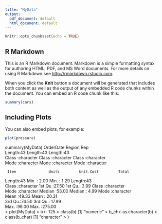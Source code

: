---
title: "MyData"
output:
  pdf_document: default
  html_document: default
---

```{r setup, include=FALSE}
knitr::opts_chunk$set(echo = TRUE)
```

## R Markdown

This is an R Markdown document. Markdown is a simple formatting syntax for authoring HTML, PDF, and MS Word documents. For more details on using R Markdown see <http://rmarkdown.rstudio.com>.

When you click the **Knit** button a document will be generated that includes both content as well as the output of any embedded R code chunks within the document. You can embed an R code chunk like this:

```{r cars}
summary(cars)
```

## Including Plots

You can also embed plots, for example:

```{r pressure, echo=FALSE}
plot(pressure)
```


summary(MyData)
  OrderDate            Region              Rep           
 Length:43          Length:43          Length:43         
 Class :character   Class :character   Class :character  
 Mode  :character   Mode  :character   Mode  :character  
                                                         
                                                         
                                                         
     Item               Units         Unit.Cost         Total          
 Length:43          Min.   : 2.00   Min.   :  1.29   Length:43         
 Class :character   1st Qu.:27.50   1st Qu.:  3.99   Class :character  
 Mode  :character   Median :53.00   Median :  4.99   Mode  :character  
                    Mean   :49.33   Mean   : 20.31                     
                    3rd Qu.:74.50   3rd Qu.: 17.99                     
                    Max.   :96.00   Max.   :275.00                     
> plot(MyData)
> b<- 125
> class(b)
[1] "numeric"
> b_ch<-as.character(b)
> class(b_char)
[1] "character"
> 
)